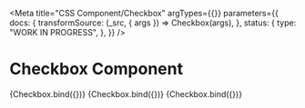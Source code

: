 <!-- @license CC0-1.0 -->


<Meta
  title="CSS Component/Checkbox"
  argTypes={{}}
  parameters={{
    docs: {
      transformSource: (_src, { args }) => Checkbox(args),
    },
    status: {
      type: "WORK IN PROGRESS",
    },
  }}
/>

# Checkbox Component

<Canvas>
  <Story
    name="Checkbox"
    args={{
      ...defaultArgs,
    }}
  >
    {Checkbox.bind({})}
  </Story>
</Canvas>

<ArgsTable story="Checkbox" />

<Canvas>
  <Story
    name="Disabled checkbox"
    args={{
      ...defaultArgs,
      disabled: true,
    }}
  >
    {Checkbox.bind({})}
  </Story>
</Canvas>

<Canvas>
  <Story
    name="Checked checkbox"
    args={{
      ...defaultArgs,
      checked: true,
    }}
  >
    {Checkbox.bind({})}
  </Story>
</Canvas>
